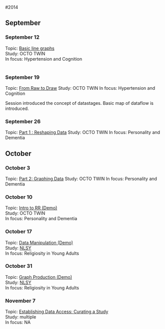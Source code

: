 #2014

## September

### September 12
Topic: [Basic line graphs][20140912]  
Study: OCTO TWIN  
In focus: Hypertension and Cognition    
</br>


### September 19
Topic: [From Raw to Draw][20140919] 
Study: OCTO TWIN
In focus: Hypertension and Cognition

Session introduced the concept of datastages. Basic map of dataflow is introduced.

### September 26 
Topic: [Part 1 : Reshaping Data][20140926] 
Study: OCTO TWIN
In focus: Personality and Dementia


## October

### October 3 
Topic: [Part 2: Graphing Data][20141003] 
Study: OCTO TWIN
In focus: Personality and Dementia


### October 10
Topic: [Intro to RR (Demo)][20141010]  
Study: OCTO TWIN  
In focus: Personality and Dementia  

### October 17   
Topic: [Data Manipulation (Demo)][20141017]   
Study: [NLSY](https://www.nlsinfo.org/investigator/pages/login.jsp)    
In focus: Religiosity in Young Adults    

### October 31   
Topic: [Graph Production (Demo)][20141031]   
Study: [NLSY](https://www.nlsinfo.org/investigator/pages/login.jsp)    
In focus: Religiosity in Young Adults 


### November 7   
Topic: [Establishing Data Access: Curating a Study][20141107]   
Study: multiple    
In focus: NA


[20140912]:./12-09-2014-Line-graphs-OCTO.html
[20140919]:./19-09-2014-From-Raw-to-Draw.html
[20140926]:./26-09-2014-Dementia-Personality-OCTO.html
[20141003]:./03-10-2014-Dementia-Personality-OCTO-Part2.html
[20141010]:./2014-10-10-Intro-to-RR-Demo.html
[20141017]:./2014-10-21-Data-Manipulation-firstDraft.html
[20141031]:./2014-10-31-Producing-Graphs-Demo.html
[20141107]:./2014-11-07-Curating-a-Study.html



